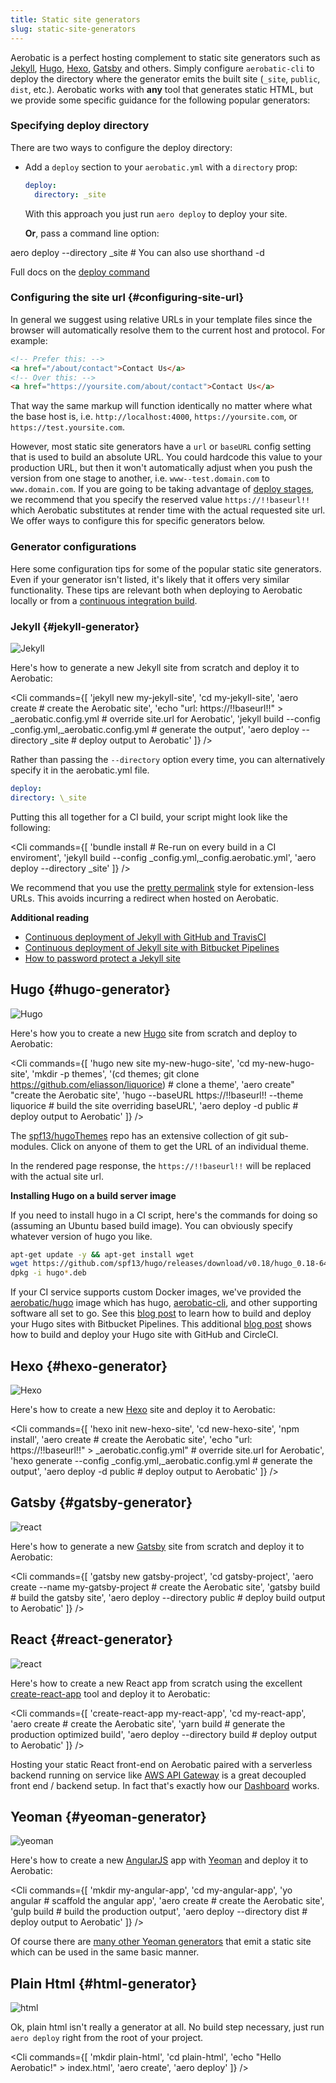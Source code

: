 ```yaml
---
title: Static site generators
slug: static-site-generators
---
```



Aerobatic is a perfect hosting complement to static site generators such as [Jekyll](https://jekyllrb.com/), [Hugo](https://gohugo.io), [Hexo](https://hexo.io/), [Gatsby](https://www.gatsbyjs.org/) and others. Simply configure `aerobatic-cli` to deploy the directory where the generator emits the built site (`_site`, `public`, `dist`, etc.). Aerobatic works with **any** tool that generates static HTML, but we provide some specific guidance for the following popular generators:

<StaticSiteGenerators />

### Specifying deploy directory

There are two ways to configure the deploy directory:

- Add a `deploy` section to your `aerobatic.yml` with a `directory` prop:

  ```yaml
  deploy:
    directory: _site
  ```

  With this approach you just run `aero deploy` to deploy your site.

  **Or**, pass a command line option:

<Cli>aero deploy --directory \_site # You can also use shorthand -d</Cli>

Full docs on the [deploy command](/docs/cli/#deploy-command)

### Configuring the site url {#configuring-site-url}

In general we suggest using relative URLs in your template files since the browser will automatically resolve them to the current host and protocol. For example:

```html
<!-- Prefer this: -->
<a href="/about/contact">Contact Us</a>
<!-- Over this: -->
<a href="https://yoursite.com/about/contact">Contact Us</a>
```

That way the same markup will function identically no matter where what the base host is, i.e. `http://localhost:4000`, `https://yoursite.com`, or `https://test.yoursite.com`.

However, most static site generators have a `url` or `baseURL` config setting that is used to build an absolute URL. You could hardcode this value to your production URL, but then it won't automatically adjust when you push the version from one stage to another, i.e. `www--test.domain.com` to `www.domain.com`. If you are going to be taking advantage of [deploy stages](/docs/deployment/#deploy-stages), we recommend that you specify the reserved value `https://!!baseurl!!` which Aerobatic substitutes at render time with the actual requested site url. We offer ways to configure this for specific generators below.

### Generator configurations

Here some configuration tips for some of the popular static site generators. Even if your generator isn't listed, it's likely that it offers very similar functionality. These tips are relevant both when deploying to Aerobatic locally or from a [continuous integration build](/docs/deployment/#continuous-deployment).

### Jekyll {#jekyll-generator}

<Image alt="Jekyll" src="/img/logos/jekyll.png" align="center" />

Here's how to generate a new Jekyll site from scratch and deploy it to Aerobatic:

<Cli
  commands={[
    'jekyll new my-jekyll-site',
    'cd my-jekyll-site',
    'aero create # create the Aerobatic site',
    'echo "url: https://!!baseurl!!" > _aerobatic.config.yml # override site.url for Aerobatic',
    'jekyll build --config _config.yml,_aerobatic.config.yml # generate the output',
    'aero deploy --directory _site # deploy output to Aerobatic'
  ]}
/>

Rather than passing the `--directory` option every time, you can alternatively specify it in the aerobatic.yml file.

```yaml
deploy:
directory: \_site
```

Putting this all together for a CI build, your script might look like the following:

<Cli
  commands={[
    'bundle install # Re-run on every build in a CI enviroment',
    'jekyll build --config _config.yml,_config.aerobatic.yml',
    'aero deploy --directory _site'
  ]}
/>

We recommend that you use the [pretty permalink](https://jekyllrb.com/docs/permalinks/#built-in-formats) style for extension-less URLs. This avoids incurring a redirect when hosted on Aerobatic.

**Additional reading**

- [Continuous deployment of Jekyll with GitHub and TravisCI](/blog/jekyll-travis-github-aerobatic/)
- [Continuous deployment of Jekyll site with Bitbucket Pipelines](/blog/jekyll-bitbucket-pipelines/)
- [How to password protect a Jekyll site](/blog/password-protect-a-jekyll-site/)

## Hugo {#hugo-generator}

<Image alt="Hugo" src="/img/logos/hugo.png" align="center" />

Here's how you to create a new [Hugo](https://gohugo.io/) site from scratch and deploy to Aerobatic:

<Cli
  commands={[
    'hugo new site my-new-hugo-site',
    'cd my-new-hugo-site',
    'mkdir -p themes',
    '(cd themes; git clone https://github.com/eliasson/liquorice) # clone a theme',
    'aero create" "create the Aerobatic site',
    'hugo --baseURL https://!!baseurl!! --theme liquorice # build the site overriding baseURL',
    'aero deploy -d public # deploy output to Aerobatic'
  ]}
/>

The [spf13/hugoThemes](https://github.com/spf13/hugoThemes) repo has an extensive collection of git sub-modules. Click on anyone of them to get the URL of an individual theme.

In the rendered page response, the `https://!!baseurl!!` will be replaced with the actual site url.

**Installing Hugo on a build server image**

If you need to install hugo in a CI script, here's the commands for doing so (assuming an Ubuntu based build image). You can obviously specify whatever version of hugo you like.

```sh
apt-get update -y && apt-get install wget
wget https://github.com/spf13/hugo/releases/download/v0.18/hugo_0.18-64bit.deb
dpkg -i hugo*.deb
```

If your CI service supports custom Docker images, we&apos;ve provided the [aerobatic/hugo](https://hub.docker.com/r/aerobatic/hugo/) image which has hugo, [aerobatic-cli](/docs/cli/), and other supporting software all set to go. See this [blog post](/blog/hugo-bitbucket-pipelines/) to learn how to build and deploy your Hugo sites with Bitbucket Pipelines. This additional [blog post](/blog/hugo-github-circleci/) shows how to build and deploy your Hugo site with GitHub and CircleCI.

## Hexo {#hexo-generator}

<Image alt="Hexo" src="/img/logos/hexo.png" align="center" />

Here's how to create a new [Hexo](https://hexo.io) site and deploy it to Aerobatic:

<Cli
  commands={[
    'hexo init new-hexo-site',
    'cd new-hexo-site',
    'npm install',
    'aero create # create the Aerobatic site',
    'echo "url: https://!!baseurl!!" > _aerobatic.config.yml" # override site.url for Aerobatic',
    'hexo generate --config _config.yml,_aerobatic.config.yml # generate the output',
    'aero deploy -d public # deploy output to Aerobatic'
  ]}
/>

## Gatsby {#gatsby-generator}

<Image alt="react" src="/img/logos/gatsby.png" align="center" />

Here's how to generate a new [Gatsby](https://www.gatsbyjs.org/) site from scratch and deploy it to Aerobatic:

<Cli
  commands={[
    'gatsby new gatsby-project',
    'cd gatsby-project',
    'aero create --name my-gatsby-project # create the Aerobatic site',
    'gatsby build # build the gatsby site',
    'aero deploy --directory public # deploy build output to Aerobatic'
  ]}
/>

<!-- There are also a couple of recommended config settings to make in the `aerobatic.yml` to take full advantage of the way Gatsby optimizes the build output.

First we can disable the Aerobatic [asset fingerprinting](/docs/site-optimizer/#asset-fingerprinting) since Gatsby already takes care of that. Secondly, we can use the [http-headers](/docs/plugins/http-headers) plugin to set an aggressive `Cache-Control` header on all `.js` and `.js.map` requests. If contents of these files change, Gatsby will generate a differently named file, so there's no reason not to cache for a full year.

```yaml
deploy:
  # Note with below setting it is not neccessary to pass --directory to aero deploy command
  directory: public
  optimizer:
    fingerprintAssets: false

plugins:
  - name: http-headers
    path: ['/*.js', '/*.js.map']
    options:
      "Cache-Control": "public, max-age=31536000"
  - name: webpage
``` -->

## React {#react-generator}

<Image align="center" alt="react" src="/img/logos/react.png" />

Here's how to create a new React app from scratch using the excellent [create-react-app](https://github.com/facebookincubator/create-react-app) tool and deploy it to Aerobatic:

<Cli
  commands={[
    'create-react-app my-react-app',
    'cd my-react-app',
    'aero create # create the Aerobatic site',
    'yarn build # generate the production optimized build',
    'aero deploy --directory build # deploy output to Aerobatic'
  ]}
/>

Hosting your static React front-end on Aerobatic paired with a serverless backend running on service like [AWS API Gateway](https://aws.amazon.com/api-gateway/) is a great decoupled front end / backend setup. In fact that's exactly how our [Dashboard](https://dashboard.aerobatic.com) works.

## Yeoman {#yeoman-generator}

<Image alt="yeoman" src="/img/logos/yeoman.png" align="center" />

Here's how to create a new [AngularJS](https://github.com/yeoman/generator-angular) app with [Yeoman](http://yeoman.io/) and deploy it to Aerobatic:

<Cli
  commands={[
    'mkdir my-angular-app',
    'cd my-angular-app',
    'yo angular # scaffold the angular app',
    'aero create # create the Aerobatic site',
    'gulp build # build the production output',
    'aero deploy --directory dist # deploy output to Aerobatic'
  ]}
/>

Of course there are [many other Yeoman generators](http://yeoman.io/generators/) that emit a static site which can be used in the same basic manner.

## Plain Html {#html-generator}

<Image alt="html" src="/img/logos/html.png" />

Ok, plain html isn't really a generator at all. No build step necessary, just run `aero deploy` right from the root of your project.

<Cli
  commands={[
    'mkdir plain-html',
    'cd plain-html',
    'echo "<html>Hello Aerobatic!</html>" > index.html',
    'aero create',
    'aero deploy'
  ]}
/>
